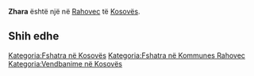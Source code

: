 {{Fshat në 
 | Emri                = Zhara
 | EmriAlt                = 
 | NAME_SHORT_FORM=      
 | NAME_GENERIC=      
 | NAME_SORT_NAME_RO=      ZHARA
 | FULL_NAME_RO = Zhara
 | FULL_NAME_ND_RO=Zhara
 | SORT_NAME_RG=ZHARA
 | FULL_NAME_RG=Zhara
 | FULL_NAME_ND_RG=Zhara
 | SRP_NAME_SHORT_FORM=      
 | SRP_NAME_GENERIC=      
 | SRP_NAME_SORT_NAME_RO=      
 | SRP_FULL_NAME_RO = 
 | SRP_FULL_NAME_ND_RO=
 | SRP_SORT_NAME_RG=
 | SRP_FULL_NAME_RG=
 | SRP_FULL_NAME_ND_RG=
 | Emri (Rasa dhanore) = 
 | Figura              = 
 | Shteti              = Kosovo
 | Komuna              = Rahovec
 | Kodi postar         = 
 | Sipërfaqja          = 

 | Popullsia           = 

 | Regj. i popullsisë  = 
 | Dend. e popullsisë  = 
 | Faqja zyrtare       = 
 <!--- Koordinatat ----> 
 | Gjerësia            = 42.776211
 | Gjatësia            = 21.109118
 | Lartësia            = 
}}
'''Zhara''' është një [[]] në [[Rahovec]] të [[Kosovës]].

<!-- == Gjeografia == -->
<!-- == Historia == -->
<!-- == Demografia == -->
== Shih edhe ==
{{Komuna Rahovec}}
{{Kosovo-Administrata-Cung}}

[[Kategoria:Fshatra në Kosovës]]
[[Kategoria:Fshatra në Kommunes Rahovec]]
[[Kategoria:Vendbanime në Kosovës]]